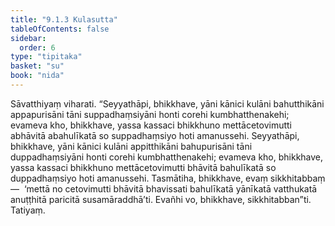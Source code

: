 ```yaml
---
title: "9.1.3 Kulasutta"
tableOfContents: false
sidebar:
  order: 6
type: "tipitaka"
basket: "su"
book: "nida"
---
```



<DynamicBreadcrumb />

<Division number="225" book="nida" bookNo="12" page="454">

<Paragraph number="1216" book="nida">
Sāvatthiyaṃ viharati. “Seyyathāpi, bhikkhave, yāni kānici kulāni bahutthikāni appapurisāni tāni suppadhaṃsiyāni honti corehi kumbhatthenakehi; evameva kho, bhikkhave, yassa kassaci bhikkhuno mettācetovimutti abhāvitā abahulīkatā so suppadhaṃsiyo hoti amanussehi. Seyyathāpi, bhikkhave, yāni kānici kulāni appitthikāni bahupurisāni tāni duppadhaṃsiyāni honti corehi kumbhatthenakehi; evameva kho, bhikkhave, yassa kassaci bhikkhuno mettācetovimutti bhāvitā bahulīkatā so duppadhaṃsiyo hoti amanussehi. Tasmātiha, bhikkhave, evaṃ sikkhitabbaṃ—  ‘mettā no cetovimutti bhāvitā bhavissati bahulīkatā yānīkatā vatthukatā anuṭṭhitā paricitā susamāraddhā’ti. Evañhi vo, bhikkhave, sikkhitabban”ti.

</Paragraph>
</Division>

<Paragraph number="1217" type="center" book="nida">
Tatiyaṃ.
</Paragraph>